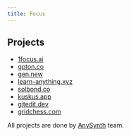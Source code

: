 ```yaml
---
title: Focus
---
```


## Projects

- [1focus.ai](https://1focus.ai)
- [gpton.co](https://gpton.co)
- [gen.new](https://gen.new)
- [learn-anything.xyz](https://learn-anything.xyz)
- [solbond.co](https://solbond.co)
- [kuskus.app](https://kuskus.app)
- [gitedit.dev](https://gitedit.dev)
- [gridchess.com](https://gridchess.com)

All projects are done by [AnySynth](https://anysynth.co) team.
